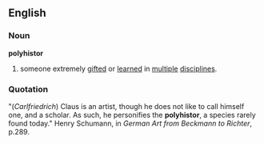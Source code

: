 ==English==
===Noun===
'''polyhistor'''
#someone extremely [[gifted]] or [[learned]] in [[multiple]] [[discipline]]s.

===Quotation===
"(''Carlfriedrich'') Claus is an artist, though he does not like to call himself one, and a scholar.  As such, he personifies the '''polyhistor''', a species rarely found today." Henry Schumann, in ''German Art from Beckmann to Richter'', p.289.